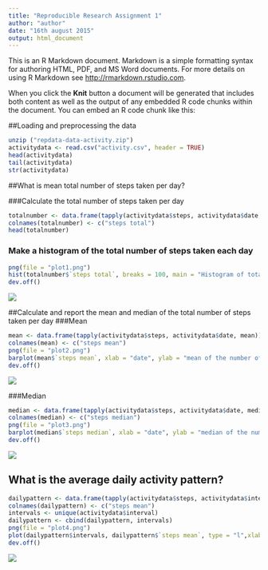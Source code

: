 ```yaml
---
title: "Reproducible Research Assignment 1"
author: "author"
date: "16th august 2015"
output: html_document
---
```


This is an R Markdown document. Markdown is a simple formatting syntax for authoring HTML, PDF, and MS Word documents. For more details on using R Markdown see <http://rmarkdown.rstudio.com>.

When you click the **Knit** button a document will be generated that includes both content as well as the output of any embedded R code chunks within the document. You can embed an R code chunk like this:

##Loading and preprocessing the data

```r
unzip ("repdata-data-activity.zip")
activitydata <- read.csv("activity.csv", header = TRUE)
head(activitydata)
tail(activitydata)
str(activitydata)
```

##What is mean total number of steps taken per day?

###Calculate the total number of steps taken per day

```r
totalnumber <- data.frame(tapply(activitydata$steps, activitydata$date, sum))
colnames(totalnumber) <- c("steps total")
head(totalnumber)
```

### Make a histogram of the total number of steps taken each day

```r
png(file = "plot1.png")
hist(totalnumber$`steps total`, breaks = 100, main = "Histogram of total number of steps per day", xlab = "total number of steps")
dev.off()
```
![](images/plot1.png?raw=true)

##Calculate and report the mean and median of the total number of steps taken per day
###Mean
```r
mean <- data.frame(tapply(activitydata$steps, activitydata$date, mean))
colnames(mean) <- c("steps mean")
png(file = "plot2.png")
barplot(mean$`steps mean`, xlab = "date", ylab = "mean of the number of steps", main = "Mean of the total number of steps per day")
dev.off()
```
![](images/plot2.png?raw=true)

###Median
```r
median <- data.frame(tapply(activitydata$steps, activitydata$date, median, na.rm = TRUE))
colnames(median) <- c("steps median")
png(file = "plot3.png")
barplot(median$`steps median`, xlab = "date", ylab = "median of the number of steps", main = "Median of the total number of steps per day")
dev.off()
```
![](images/plot3.png?raw=true)

## What is the average daily activity pattern?


```r
dailypattern <- data.frame(tapply(activitydata$steps, activitydata$interval, mean, na.rm = TRUE))
colnames(dailypattern) <- c("steps mean")
intervals <- unique(activitydata$interval)
dailypattern <- cbind(dailypattern, intervals)
png(file = "plot4.png")
plot(dailypattern$intervals, dailypattern$`steps mean`, type = "l",xlab = "interval", ylab = "mean of the number of steps", main = "Average daily activity pattern")
dev.off()
```
![](images/plot4.png?raw=true)



